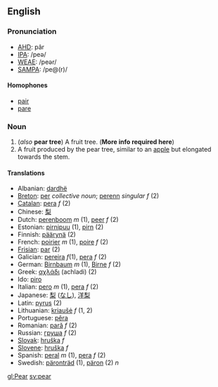 ==English==
===Pronunciation===
*[[w:AHD|AHD]]: pâr
*[[w:IPA|IPA]]: /peə/
*[[w:WEAE|WEAE]]: /peər/
*[[w:SAMPA|SAMPA]]: /pe@(r)/

====Homophones====
*[[pair]]
*[[pare]]

===Noun===
#(''also'' '''pear tree''') A fruit tree.  ('''More info required here''')
#A fruit produced by the pear tree, similar to an [[apple]] but elongated towards the stem.

====Translations====
*Albanian: [[dardhë]]
*[[Breton]]: [[per]] ''collective noun''; [[perenn]] ''singular f'' (2)
*[[Catalan]]: [[pera]] ''f'' (2)
*Chinese: [[梨]]
*Dutch: [[perenboom]] ''m'' (1), [[peer]] ''f'' (2)
*Estonian: [[pirnipuu]] (1), [[pirn]] (2)
*Finnish: [[päärynä]] (2)
*French: [[poirier]] ''m'' (1), [[poire]] ''f'' (2)
*[[Frisian]]: [[par]] (2)
*Galician: [[pereira]] ''f''(1), [[pera]] ''f'' (2)
*German: [[Birnbaum]] ''m'' (1), [[Birne]] ''f'' (2)
*Greek: [[αχλάδι]] (achladi) (2)
*Ido: [[piro]]
*Italian: [[pero]] ''m'' (1), [[pera]] ''f'' (2)
*Japanese: [[梨]] ([[なし]]), [[洋梨]]
*Latin: [[pyrus]] (2)
*Lithuanian: [[kriaušė]] ''f'' (1, 2)
*Portuguese: [[pêra]]
*Romanian: [[pară]] ''f'' (2)
*Russian: [[груша]] ''f'' (2)
*[[Slovak]]: [[hruška]] ''f''
*[[Slovene]]: [[hruška]] ''f''
*Spanish: [[peral]] ''m'' (1), [[pera]] ''f'' (2)
*Swedish: [[päronträd]] (1), [[päron]] (2) ''n''


[[gl:Pear]]
[[sv:pear]]